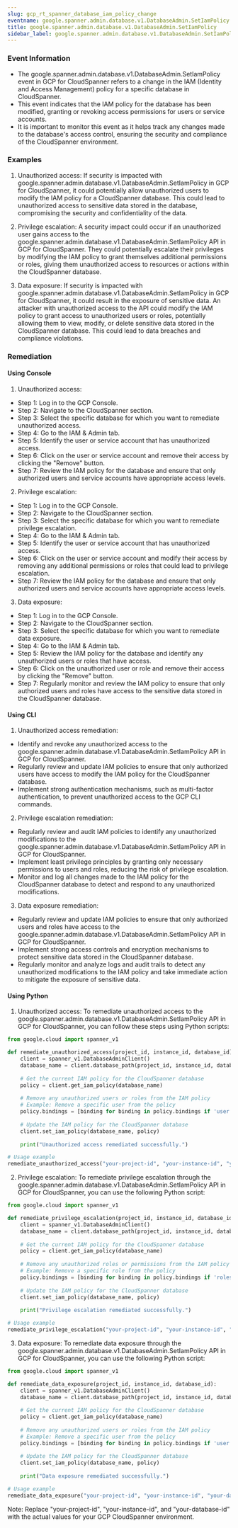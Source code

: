 ```yaml
--- 
slug: gcp_rt_spanner_database_iam_policy_change
eventname: google.spanner.admin.database.v1.DatabaseAdmin.SetIamPolicy
title: google.spanner.admin.database.v1.DatabaseAdmin.SetIamPolicy
sidebar_label: google.spanner.admin.database.v1.DatabaseAdmin.SetIamPolicy
---
```

                       
### Event Information

- The google.spanner.admin.database.v1.DatabaseAdmin.SetIamPolicy event in GCP for CloudSpanner refers to a change in the IAM (Identity and Access Management) policy for a specific database in CloudSpanner.
- This event indicates that the IAM policy for the database has been modified, granting or revoking access permissions for users or service accounts.
- It is important to monitor this event as it helps track any changes made to the database's access control, ensuring the security and compliance of the CloudSpanner environment.


### Examples

1. Unauthorized access: If security is impacted with google.spanner.admin.database.v1.DatabaseAdmin.SetIamPolicy in GCP for CloudSpanner, it could potentially allow unauthorized users to modify the IAM policy for a CloudSpanner database. This could lead to unauthorized access to sensitive data stored in the database, compromising the security and confidentiality of the data.

2. Privilege escalation: A security impact could occur if an unauthorized user gains access to the google.spanner.admin.database.v1.DatabaseAdmin.SetIamPolicy API in GCP for CloudSpanner. They could potentially escalate their privileges by modifying the IAM policy to grant themselves additional permissions or roles, giving them unauthorized access to resources or actions within the CloudSpanner database.

3. Data exposure: If security is impacted with google.spanner.admin.database.v1.DatabaseAdmin.SetIamPolicy in GCP for CloudSpanner, it could result in the exposure of sensitive data. An attacker with unauthorized access to the API could modify the IAM policy to grant access to unauthorized users or roles, potentially allowing them to view, modify, or delete sensitive data stored in the CloudSpanner database. This could lead to data breaches and compliance violations.

### Remediation

#### Using Console

1. Unauthorized access:
- Step 1: Log in to the GCP Console.
- Step 2: Navigate to the CloudSpanner section.
- Step 3: Select the specific database for which you want to remediate unauthorized access.
- Step 4: Go to the IAM & Admin tab.
- Step 5: Identify the user or service account that has unauthorized access.
- Step 6: Click on the user or service account and remove their access by clicking the "Remove" button.
- Step 7: Review the IAM policy for the database and ensure that only authorized users and service accounts have appropriate access levels.

2. Privilege escalation:
- Step 1: Log in to the GCP Console.
- Step 2: Navigate to the CloudSpanner section.
- Step 3: Select the specific database for which you want to remediate privilege escalation.
- Step 4: Go to the IAM & Admin tab.
- Step 5: Identify the user or service account that has unauthorized access.
- Step 6: Click on the user or service account and modify their access by removing any additional permissions or roles that could lead to privilege escalation.
- Step 7: Review the IAM policy for the database and ensure that only authorized users and service accounts have appropriate access levels.

3. Data exposure:
- Step 1: Log in to the GCP Console.
- Step 2: Navigate to the CloudSpanner section.
- Step 3: Select the specific database for which you want to remediate data exposure.
- Step 4: Go to the IAM & Admin tab.
- Step 5: Review the IAM policy for the database and identify any unauthorized users or roles that have access.
- Step 6: Click on the unauthorized user or role and remove their access by clicking the "Remove" button.
- Step 7: Regularly monitor and review the IAM policy to ensure that only authorized users and roles have access to the sensitive data stored in the CloudSpanner database.

#### Using CLI

1. Unauthorized access remediation:
- Identify and revoke any unauthorized access to the google.spanner.admin.database.v1.DatabaseAdmin.SetIamPolicy API in GCP for CloudSpanner.
- Regularly review and update IAM policies to ensure that only authorized users have access to modify the IAM policy for the CloudSpanner database.
- Implement strong authentication mechanisms, such as multi-factor authentication, to prevent unauthorized access to the GCP CLI commands.

2. Privilege escalation remediation:
- Regularly review and audit IAM policies to identify any unauthorized modifications to the google.spanner.admin.database.v1.DatabaseAdmin.SetIamPolicy API in GCP for CloudSpanner.
- Implement least privilege principles by granting only necessary permissions to users and roles, reducing the risk of privilege escalation.
- Monitor and log all changes made to the IAM policy for the CloudSpanner database to detect and respond to any unauthorized modifications.

3. Data exposure remediation:
- Regularly review and update IAM policies to ensure that only authorized users and roles have access to the google.spanner.admin.database.v1.DatabaseAdmin.SetIamPolicy API in GCP for CloudSpanner.
- Implement strong access controls and encryption mechanisms to protect sensitive data stored in the CloudSpanner database.
- Regularly monitor and analyze logs and audit trails to detect any unauthorized modifications to the IAM policy and take immediate action to mitigate the exposure of sensitive data.

#### Using Python

1. Unauthorized access:
To remediate unauthorized access to the google.spanner.admin.database.v1.DatabaseAdmin.SetIamPolicy API in GCP for CloudSpanner, you can follow these steps using Python scripts:

```python
from google.cloud import spanner_v1

def remediate_unauthorized_access(project_id, instance_id, database_id):
    client = spanner_v1.DatabaseAdminClient()
    database_name = client.database_path(project_id, instance_id, database_id)
    
    # Get the current IAM policy for the CloudSpanner database
    policy = client.get_iam_policy(database_name)
    
    # Remove any unauthorized users or roles from the IAM policy
    # Example: Remove a specific user from the policy
    policy.bindings = [binding for binding in policy.bindings if 'user:unauthorized@example.com' not in binding.members]
    
    # Update the IAM policy for the CloudSpanner database
    client.set_iam_policy(database_name, policy)
    
    print("Unauthorized access remediated successfully.")

# Usage example
remediate_unauthorized_access("your-project-id", "your-instance-id", "your-database-id")
```

2. Privilege escalation:
To remediate privilege escalation through the google.spanner.admin.database.v1.DatabaseAdmin.SetIamPolicy API in GCP for CloudSpanner, you can use the following Python script:

```python
from google.cloud import spanner_v1

def remediate_privilege_escalation(project_id, instance_id, database_id):
    client = spanner_v1.DatabaseAdminClient()
    database_name = client.database_path(project_id, instance_id, database_id)
    
    # Get the current IAM policy for the CloudSpanner database
    policy = client.get_iam_policy(database_name)
    
    # Remove any unauthorized roles or permissions from the IAM policy
    # Example: Remove a specific role from the policy
    policy.bindings = [binding for binding in policy.bindings if 'roles/unauthorized_role' not in binding.role]
    
    # Update the IAM policy for the CloudSpanner database
    client.set_iam_policy(database_name, policy)
    
    print("Privilege escalation remediated successfully.")

# Usage example
remediate_privilege_escalation("your-project-id", "your-instance-id", "your-database-id")
```

3. Data exposure:
To remediate data exposure through the google.spanner.admin.database.v1.DatabaseAdmin.SetIamPolicy API in GCP for CloudSpanner, you can use the following Python script:

```python
from google.cloud import spanner_v1

def remediate_data_exposure(project_id, instance_id, database_id):
    client = spanner_v1.DatabaseAdminClient()
    database_name = client.database_path(project_id, instance_id, database_id)
    
    # Get the current IAM policy for the CloudSpanner database
    policy = client.get_iam_policy(database_name)
    
    # Remove any unauthorized users or roles from the IAM policy
    # Example: Remove a specific user from the policy
    policy.bindings = [binding for binding in policy.bindings if 'user:unauthorized@example.com' not in binding.members]
    
    # Update the IAM policy for the CloudSpanner database
    client.set_iam_policy(database_name, policy)
    
    print("Data exposure remediated successfully.")

# Usage example
remediate_data_exposure("your-project-id", "your-instance-id", "your-database-id")
```

Note: Replace "your-project-id", "your-instance-id", and "your-database-id" with the actual values for your GCP CloudSpanner environment.


 